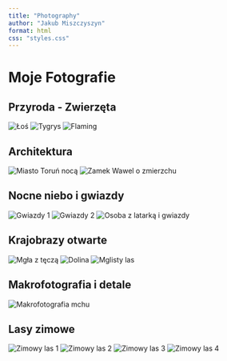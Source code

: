 ```yaml
---
title: "Photography"
author: "Jakub Miszczyszyn"
format: html
css: "styles.css"
---
```


# Moje Fotografie

## Przyroda - Zwierzęta
<div class="photo-grid">
  <img src="assets/photography_images/miszczyszyn_10.webp" alt="Łoś">
  <img src="assets/photography_images/miszczyszyn_11.webp" alt="Tygrys">
  <img src="assets/photography_images/miszczyszyn_12.webp" alt="Flaming">
</div>

## Architektura
<div class="photo-grid">
  <img src="assets/photography_images/miszczyszyn_9.webp" alt="Miasto Toruń nocą">
  <img src="assets/photography_images/miszczyszyn_13.webp" alt="Zamek Wawel o zmierzchu">
</div>

## Nocne niebo i gwiazdy
<div class="photo-grid">
  <img src="assets/photography_images/miszczyszyn_14.webp" alt="Gwiazdy 1">
  <img src="assets/photography_images/miszczyszyn_15.webp" alt="Gwiazdy 2">
  <img src="assets/photography_images/miszczyszyn_16.webp" alt="Osoba z latarką i gwiazdy">
</div>

## Krajobrazy otwarte
<div class="photo-grid">
  <img src="assets/photography_images/miszczyszyn_7.webp" alt="Mgła z tęczą">
  <img src="assets/photography_images/miszczyszyn_6.webp" alt="Dolina">
  <img src="assets/photography_images/miszczyszyn_17.webp" alt="Mglisty las">
</div>

## Makrofotografia i detale
<div class="photo-grid">
  <img src="assets/photography_images/miszczyszyn_8.webp" alt="Makrofotografia mchu">
</div>

## Lasy zimowe
<div class="photo-grid">
  <img src="assets/photography_images/miszczyszyn_2.webp" alt="Zimowy las 1">
  <img src="assets/photography_images/miszczyszyn_3.webp" alt="Zimowy las 2">
  <img src="assets/photography_images/miszczyszyn_4.webp" alt="Zimowy las 3">
  <img src="assets/photography_images/miszczyszyn_5.webp" alt="Zimowy las 4">
</div>
